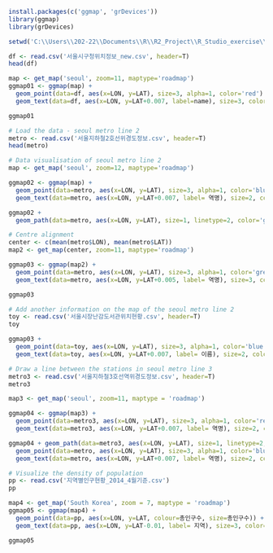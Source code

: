
```r
install.packages(c('ggmap', 'grDevices'))
library(ggmap)
library(grDevices)

setwd('C:\\Users\\202-22\\Documents\\R\\R2_Project\\R_Studio_exercise\\data\\RLoveYou')
```

```r
df <- read.csv('서울시구청위치정보_new.csv', header=T)
head(df)

map <- get_map('seoul', zoom=11, maptype='roadmap')
ggmap01 <- ggmap(map) + 
  geom_point(data=df, aes(x=LON, y=LAT), size=3, alpha=1, color='red') +
  geom_text(data=df, aes(x=LON, y=LAT+0.007, label=name), size=3, color='red')

ggmap01
```

```r
# Load the data - seoul metro line 2
metro <- read.csv('서울지하철2호선위경도정보.csv', header=T)
head(metro)

# Data visualisation of seoul metro line 2 
map <- get_map('seoul', zoom=12, maptype='roadmap')

ggmap02 <- ggmap(map) + 
  geom_point(data=metro, aes(x=LON, y=LAT), size=3, alpha=1, color='blue') +
  geom_text(data=metro, aes(x=LON, y=LAT+0.007, label= 역명), size=2, color='black')

ggmap02 + 
  geom_path(data=metro, aes(x=LON, y=LAT), size=1, linetype=2, color='green')

```

```r
# Centre alignment 
center <- c(mean(metro$LON), mean(metro$LAT))
map2 <- get_map(center, zoom=11, maptype='roadmap')

ggmap03 <- ggmap(map2) + 
  geom_point(data=metro, aes(x=LON, y=LAT), size=3, alpha=1, color='green') +
  geom_text(data=metro, aes(x=LON, y=LAT+0.005, label= 역명), size=3, color='black')

ggmap03
```

```r
# Add another information on the map of the seoul metro line 2
toy <- read.csv('서울시장난감도서관위치현황.csv', header=T)
toy

ggmap03 + 
  geom_point(data=toy, aes(x=LON, y=LAT), size=3, alpha=1, color='blue') +
  geom_text(data=toy, aes(x=LON, y=LAT+0.007, label= 이름), size=2, color='black')

```

```r
# Draw a line between the stations in seoul metro line 3
metro3 <- read.csv('서울지하철3호선역위경도정보.csv', header=T)
metro3

map3 <- get_map('seoul', zoom=11, maptype = 'roadmap')

ggmap04 <- ggmap(map3) + 
  geom_point(data=metro3, aes(x=LON, y=LAT), size=3, alpha=1, color='red') +
  geom_text(data=metro3, aes(x=LON, y=LAT+0.007, label= 역명), size=2, color='black')

ggmap04 + geom_path(data=metro3, aes(x=LON, y=LAT), size=1, linetype=2, color='green') +
  geom_point(data=metro, aes(x=LON, y=LAT), size=3, alpha=1, color='blue') +
  geom_text(data=metro, aes(x=LON, y=LAT+0.007, label= 역명), size=2, color='black')

```

```r
# Visualize the density of population
pp <- read.csv('지역별인구현황_2014_4월기준.csv')
pp

map4 <- get_map('South Korea', zoom = 7, maptype = 'roadmap')
ggmap05 <- ggmap(map4) +
  geom_point(data=pp, aes(x=LON, y=LAT, colour=총인구수, size=총인구수)) +
  geom_text(data=pp, aes(x=LON, y=LAT-0.01, label= 지역), size=3, color='red')

ggmap05
```

